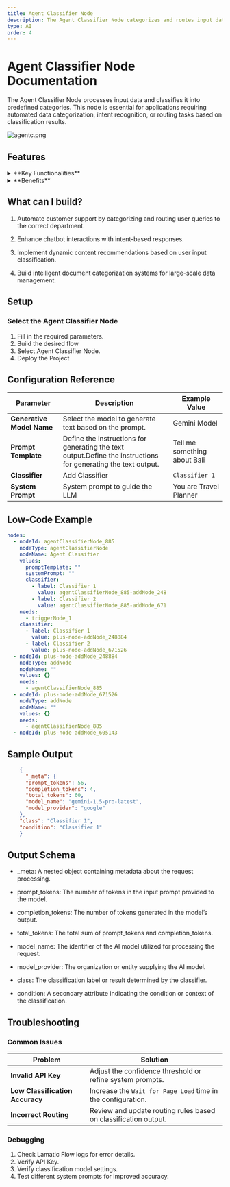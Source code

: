 ```yaml
---
title: Agent Classifier Node
description: The Agent Classifier Node categorizes and routes input data based on predefined classification criteria
type: AI
order: 4
---
```


# Agent Classifier Node Documentation

The Agent Classifier Node processes input data and classifies it into predefined categories. This node is essential for applications requiring automated data categorization, intent recognition, or routing tasks based on classification results.

![agentc.png](./img/agentc/agentc.png)

## Features

<details>
  <summary>**Key Functionalities**</summary>
  1. **Multi-Input Classification:** Supports both text and structured data inputs
  for classification. 1. **Customizable Categories:** Allows defining specific categories
  for classification based on application needs. 1. **Intent Recognition:** Identifies
  user intent from textual input and maps it to predefined intents. 1. **Automated
  Routing:** Routes data or user queries to the appropriate workflow based on classification
  results. 1. **LLM Integration:** Uses large language models to enhance classification
  accuracy and contextual understanding.
</details>

<details>
  <summary>**Benefits**</summary>
  1. **Improved Automation:** Reduces manual intervention by automatically categorizing
  input data. 1. **Enhanced User Experience:** Directs queries or data to the appropriate
  processing module efficiently. 1. **Scalability:** Supports multiple classification
  tasks across different domains. 1. **Efficiency:** Streamlines workflows by integrating
  classification and routing into a single node. 1. **AI-Powered Accuracy:** Leverages
  advanced AI models for context-aware classification.
</details>

## What can I build?

1. Automate customer support by categorizing and routing user queries to the correct department.

1. Enhance chatbot interactions with intent-based responses.

1. Implement dynamic content recommendations based on user input classification.

1. Build intelligent document categorization systems for large-scale data management.

## Setup

### Select the Agent Classifier Node

1. Fill in the required parameters.
1. Build the desired flow
1. Select Agent Classifier Node.
1. Deploy the Project

## Configuration Reference

| **Parameter**             | **Description**                                                                                                | **Example Value**            |
| ------------------------- | -------------------------------------------------------------------------------------------------------------- | ---------------------------- |
| **Generative Model Name** | Select the model to generate text based on the prompt.                                                         | Gemini Model                 |
| **Prompt Template**       | Define the instructions for generating the text output.Define the instructions for generating the text output. | Tell me something about Bali |
| **Classifier**            | Add Classifier                                                                                                 | `Classifier 1`               |
| **System Prompt**         | System prompt to guide the LLM                                                                                 | You are Travel Planner       |

## Low-Code Example

```yaml
nodes:
  - nodeId: agentClassifierNode_885
    nodeType: agentClassifierNode
    nodeName: Agent Classifier
    values:
      promptTemplate: ""
      systemPrompt: ""
      classifier:
        - label: Classifier 1
          value: agentClassifierNode_885-addNode_248
        - label: Classifier 2
          value: agentClassifierNode_885-addNode_671
    needs:
      - triggerNode_1
    classifier:
      - label: Classifier 1
        value: plus-node-addNode_248884
      - label: Classifier 2
        value: plus-node-addNode_671526
  - nodeId: plus-node-addNode_248884
    nodeType: addNode
    nodeName: ""
    values: {}
    needs:
      - agentClassifierNode_885
  - nodeId: plus-node-addNode_671526
    nodeType: addNode
    nodeName: ""
    values: {}
    needs:
      - agentClassifierNode_885
  - nodeId: plus-node-addNode_605143
```

## Sample Output

```json
    {
      "_meta": {
      "prompt_tokens": 56,
      "completion_tokens": 4,
      "total_tokens": 60,
      "model_name": "gemini-1.5-pro-latest",
      "model_provider": "google"
    },
    "class": "Classifier 1",
    "condition": "Classifier 1"
    }
```
## Output Schema

- _meta: A nested object containing metadata about the request processing.
 
- prompt_tokens: The number of tokens in the input prompt provided to the model.
 
- completion_tokens: The number of tokens generated in the model’s output.

- total_tokens: The total sum of prompt_tokens and completion_tokens.
 
- model_name: The identifier of the AI model utilized for processing the request.
 
- model_provider: The organization or entity supplying the AI model.
 
- class: The classification label or result determined by the classifier.
 
- condition: A secondary attribute indicating the condition or context of the classification.

## Troubleshooting

### Common Issues

| **Problem**                     | **Solution**                                                    |
| ------------------------------- | --------------------------------------------------------------- |
| **Invalid API Key**             | Adjust the confidence threshold or refine system prompts.       |
| **Low Classification Accuracy** | Increase the `Wait for Page Load` time in the configuration.    |
| **Incorrect Routing**           | Review and update routing rules based on classification output. |

### Debugging

1. Check Lamatic Flow logs for error details.
1. Verify API Key.
1. Verify classification model settings.
1. Test different system prompts for improved accuracy.
